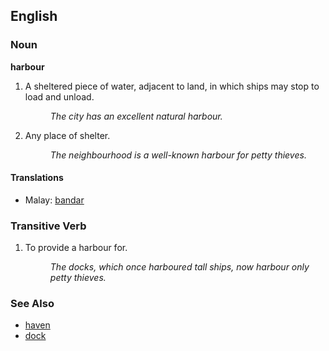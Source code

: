 ==English==

===Noun===
'''harbour'''

# A sheltered piece of water, adjacent to land, in which ships may stop to load and unload.
#: ''The city has an excellent natural harbour.''
# Any place of shelter.
#: ''The neighbourhood is a well-known harbour for petty thieves.''

====Translations====
*Malay: [[bandar]]

===Transitive Verb===
# To provide a harbour for.
#: ''The docks, which once harboured tall ships, now harbour only petty thieves.''

===See Also===
* [[haven]]
* [[dock]]